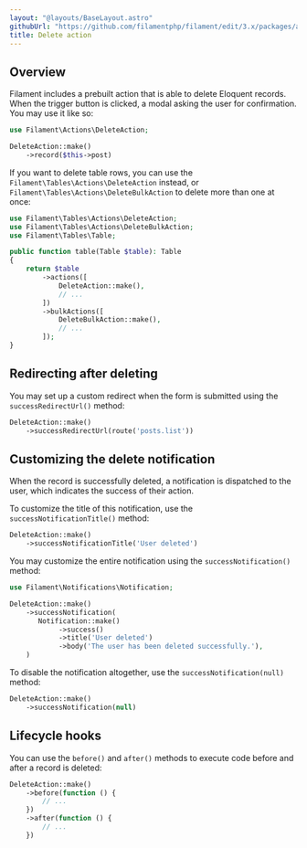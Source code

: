 ```yaml
---
layout: "@layouts/BaseLayout.astro"
githubUrl: "https://github.com/filamentphp/filament/edit/3.x/packages/actions/docs/06-prebuilt-actions/04-delete.md"
title: Delete action
---
```


## Overview

Filament includes a prebuilt action that is able to delete Eloquent records. When the trigger button is clicked, a modal asking the user for confirmation. You may use it like so:

```php
use Filament\Actions\DeleteAction;

DeleteAction::make()
    ->record($this->post)
```

If you want to delete table rows, you can use the `Filament\Tables\Actions\DeleteAction` instead, or `Filament\Tables\Actions\DeleteBulkAction` to delete more than one at once:

```php
use Filament\Tables\Actions\DeleteAction;
use Filament\Tables\Actions\DeleteBulkAction;
use Filament\Tables\Table;

public function table(Table $table): Table
{
    return $table
        ->actions([
            DeleteAction::make(),
            // ...
        ])
        ->bulkActions([
            DeleteBulkAction::make(),
            // ...
        ]);
}
```

## Redirecting after deleting

You may set up a custom redirect when the form is submitted using the `successRedirectUrl()` method:

```php
DeleteAction::make()
    ->successRedirectUrl(route('posts.list'))
```

## Customizing the delete notification

When the record is successfully deleted, a notification is dispatched to the user, which indicates the success of their action.

To customize the title of this notification, use the `successNotificationTitle()` method:

```php
DeleteAction::make()
    ->successNotificationTitle('User deleted')
```

You may customize the entire notification using the `successNotification()` method:

```php
use Filament\Notifications\Notification;

DeleteAction::make()
    ->successNotification(
       Notification::make()
            ->success()
            ->title('User deleted')
            ->body('The user has been deleted successfully.'),
    )
```

To disable the notification altogether, use the `successNotification(null)` method:

```php
DeleteAction::make()
    ->successNotification(null)
```

## Lifecycle hooks

You can use the `before()` and `after()` methods to execute code before and after a record is deleted:

```php
DeleteAction::make()
    ->before(function () {
        // ...
    })
    ->after(function () {
        // ...
    })
```
